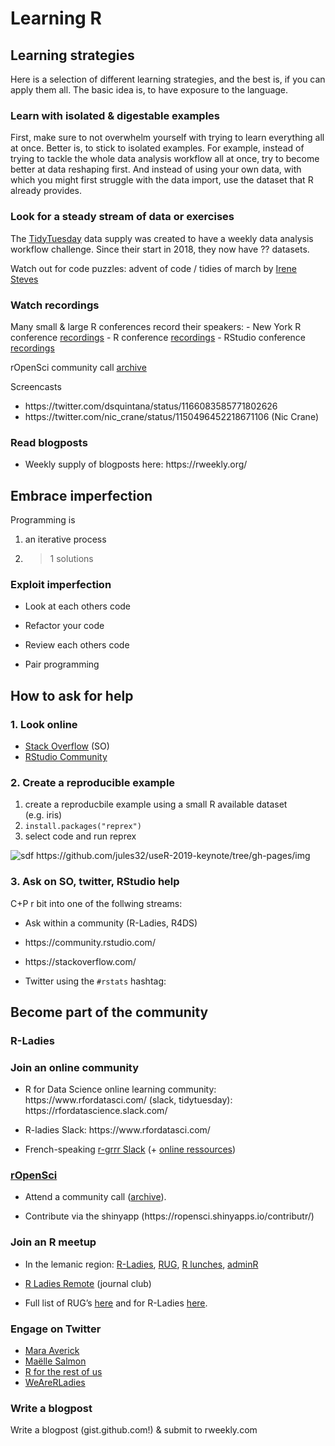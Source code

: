 # Learning R

## Learning strategies

Here is a selection of different learning strategies, and the best is, if you can apply them all. The basic idea is, to have exposure to the language. 

<!-------
- Learn with isolated & digestable examples
- Sources of examples: tidytuesday, advent of code / tidies of march (irene steves)
- Listen to podcasts or watch videos: https://www.rstats.nyc/2019/nyr/ / community calls: https://ropensci.org/commcalls/
- Make use of pen + paper
-------->

### Learn with isolated & digestable examples {-}
First, make sure to not overwhelm yourself with trying to learn everything all at once. Better is, to stick to isolated examples. For example, instead of trying to tackle the whole data analysis workflow all at once, try to become better at data reshaping first. And instead of using your own data, with which you might first struggle with the data import, use the dataset that R already provides. 


### Look for a steady stream of data or exercises

The [TidyTuesday](https://github.com/rfordatascience/tidytuesday) data supply was created to have a weekly data analysis workflow challenge. Since their start in 2018, they now have ?? datasets. 

Watch out for code puzzles: advent of code / tidies of march  by [Irene Steves](https://irene.rbind.io/post/summer-rstudio/)

### Watch recordings

Many small & large R conferences record their speakers:
- New York R conference [recordings](https://www.rstats.nyc/2019/nyr/)
- R conference [recordings](https://www.youtube.com/channel/UC_R5smHVXRYGhZYDJsnXTwg)
- RStudio conference [recordings](https://resources.rstudio.com/rstudio-conf-2019)

rOpenSci community call [archive](https://ropensci.org/commcalls/)

Screencasts

- https://twitter.com/dsquintana/status/1166083585771802626
- https://twitter.com/nic_crane/status/1150496452218671106 (Nic Crane)


<!------- or attend a conference, screen casts --------->

### Read blogposts

- Weekly supply of blogposts here: https://rweekly.org/




## Embrace imperfection

Programming is

1. an iterative process

2. > 1 solutions

### Exploit imperfection

- Look at each others code

- Refactor your code

- Review each others code

- Pair programming


## How to ask for help

### 1. Look online {-}

- [Stack Overflow](https://stackoverflow.com/) (SO)
- [RStudio Community](https://community.rstudio.com/)


### 2. Create a reproducible example {-}

1. create a reproducbile example using a small R available dataset (e.g. iris)
1. `install.packages("reprex")`
1. select code and run reprex

![sdf](https://github.com/allisonhorst/stats-illustrations/blob/master/rstats-artwork/reprex.png)
https://github.com/jules32/useR-2019-keynote/tree/gh-pages/img


<!---- this will often already guide you to the solution -------> 


### 3. Ask on SO, twitter, RStudio help {-}

C+P r bit into one of the follwing streams:

- Ask within a community (R-Ladies, R4DS)

- https://community.rstudio.com/

- https://stackoverflow.com/

- Twitter using the `#rstats` hashtag: 

<!-------
More: https://masalmon.eu/2018/07/22/wheretogethelp/
- If its a bug: file an issue on github

Why not writing directly to the maintainer? Because online helps
----->




## Become part of the community

### R-Ladies 


### Join an online community

- R for Data Science online learning community: https://www.rfordatasci.com/ (slack, tidytuesday): https://rfordatascience.slack.com/


- R-ladies Slack: https://www.rfordatasci.com/

- French-speaking [r-grrr Slack](https://r-grrr.slack.com/join/shared_invite/enQtMzI4MzgwNTc4OTAxLWZlOGZiZTBiMWU0NDQ3OTYzOGE1YThiODgwZWNhNWEyYjI4ZDJiNmNhY2YyYWI5YzFiOTFkNDYxYzkwODUwNWM) (+ [online ressources](https://github.com/frrrenchies/frrrenchies))

### [rOpenSci](https://ropensci.org)

- Attend a community call ([archive](https://ropensci.org/commcalls/)).

- Contribute via the shinyapp (https://ropensci.shinyapps.io/contributr/)


### Join an R meetup

- In the lemanic region: [R-Ladies](http://use-r-carlvogt.github.io/prochains-lunchs/), [RUG](https://www.meetup.com/Geneve-R-User-Group), [R lunches](http://use-r-carlvogt.github.io/prochains-lunchs/), [adminR](https://twitter.com/RLadiesRemote)

- [R Ladies Remote](https://twitter.com/RLadiesRemote) (journal club)

- Full list of RUG's [here](https://jumpingrivers.github.io/meetingsR/r-user-groups.html) and for R-Ladies [here](https://gqueiroz.shinyapps.io/rshinylady/).


### Engage on Twitter

- [Mara Averick](https://twitter.com/dataandme)
- [Maëlle Salmon](https://twitter.com/ma_salmon)
- [R for the rest of us](https://twitter.com/rfortherest)
- [WeAreRLadies](https://twitter.com/WeAreRLadies/status/1154698236583698432)


### Write a blogpost
Write a blogpost (gist.github.com!) & submit to rweekly.com

